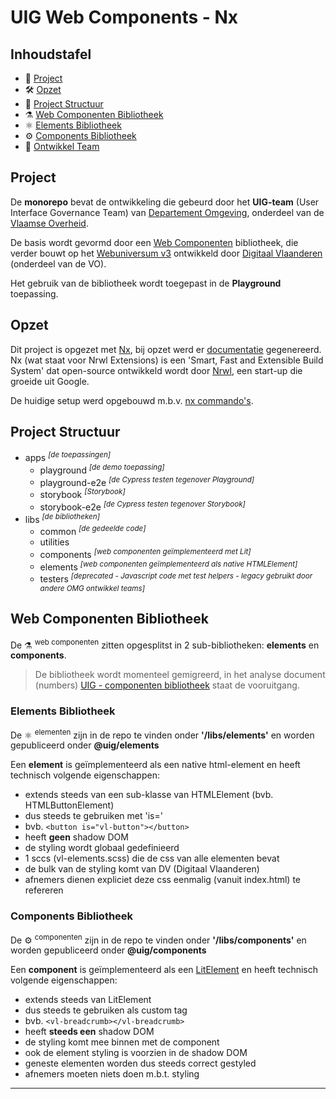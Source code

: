 
<Meta title="Documentatie/UIG Web Components - Nx" />

# UIG Web Components - Nx

## Inhoudstafel

- 🚀 [Project](#project)
- 🛠 [Opzet](#opzet)
- 📒 [Project Structuur](#project-structuur)
- ⚗ [Web Componenten Bibliotheek](#web-componenten-bibliotheek)
- ⚛ [Elements Bibliotheek](#elements-bibliotheek)
- ⚙ [Components Bibliotheek](#components-bibliotheek)
- 👥 [Ontwikkel Team](#ontwikkel-team)

## Project

De __monorepo__ bevat de ontwikkeling die gebeurd door het __UIG-team__ (User Interface Governance Team)
van [Departement Omgeving](https://omgeving.vlaanderen.be/), onderdeel van
de [Vlaamse Overheid](https://www.vlaanderen.be/).

De basis wordt gevormd door een [Web Componenten](https://developer.mozilla.org/en-US/docs/Web/Web_Components)
bibliotheek, die verder bouwt op het [Webuniversum v3](https://overheid.vlaanderen.be/webuniversum/v3/) ontwikkeld
door [Digitaal Vlaanderen](https://www.vlaanderen.be/digitaal-vlaanderen) (onderdeel van de VO).

Het gebruik van de bibliotheek wordt toegepast in de __Playground__ toepassing.

## Opzet

Dit project is opgezet met [Nx](https://nx.dev/), bij opzet werd er [documentatie](resources/markdown/nx-nrwl.md) gegenereerd.
Nx (wat staat voor Nrwl Extensions) is een 'Smart, Fast and Extensible Build System' dat open-source ontwikkeld wordt
door [Nrwl](https://github.com/nrwl), een start-up die groeide uit Google.

De huidige setup werd opgebouwd m.b.v. [nx commando's](resources/markdown/nx-setup.md).

## Project Structuur

- apps <sup>_[de toepassingen]_</sup>
  - playground <sup>_[de demo toepassing]_</sup>
  - playground-e2e <sup>_[de Cypress testen tegenover Playground]_</sup>
  - storybook <sup>_[Storybook]_</sup>
  - storybook-e2e <sup>_[de Cypress testen tegenover Storybook]_</sup>
- libs <sup>_[de bibliotheken]_</sup>
  - common <sup>_[de gedeelde code]_</sup>
  - utilities
  - components <sup>_[web componenten geïmplementeerd met Lit]_</sup>
  - elements <sup>_[web componenten geïmplementeerd als native HTMLElement]_</sup>
  - testers <sup>_[deprecated - Javascript code met test helpers - legacy gebruikt door andere OMG ontwikkel teams]_</sup>

## Web Componenten Bibliotheek

De ⚗ <sup>web componenten</sup> zitten opgesplitst in 2 sub-bibliotheken: __elements__ en __components__.

> De bibliotheek wordt momenteel gemigreerd, in het analyse document
> (numbers) [UIG - componenten bibliotheek](docs/numbers/UIG%20-%20componenten%20bibliotheek.numbers) staat de
> vooruitgang.

### Elements Bibliotheek

De ⚛ <sup>elementen</sup> zijn in de repo te vinden onder __'/libs/elements'__ en worden gepubliceerd onder __@uig/elements__

Een __element__ is geïmplementeerd als een native html-element en heeft technisch volgende eigenschappen:
- extends steeds van een sub-klasse van HTMLElement (bvb. HTMLButtonElement)
- dus steeds te gebruiken met 'is='
- bvb. `<button is="vl-button"></button>`
- heeft __geen__ shadow DOM
- de styling wordt globaal gedefinieerd
- 1 sccs (vl-elements.scss) die de css van alle elementen bevat
- de bulk van de styling komt van DV (Digitaal Vlaanderen)
- afnemers dienen expliciet deze css eenmalig (vanuit index.html) te refereren

### Components Bibliotheek

De ⚙ <sup>componenten</sup> zijn in de repo te vinden onder __'/libs/components'__ en worden gepubliceerd onder __@uig/components__

Een __component__ is geïmplementeerd als een [LitElement](https://lit.dev/docs/api/LitElement/) en heeft technisch volgende eigenschappen:
- extends steeds van LitElement
- dus steeds te gebruiken als custom tag
- bvb. `<vl-breadcrumb></vl-breadcrumb>`
- heeft __steeds een__ shadow DOM
- de styling komt mee binnen met de component
- ook de element styling is voorzien in de shadow DOM
- geneste elementen worden dus steeds correct gestyled
- afnemers moeten niets doen m.b.t. styling

<hr></hr>
